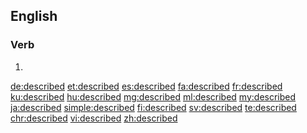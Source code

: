 ==English==

===Verb===
{{head|en|verb form}}

# {{en-past of|describe}}

[[de:described]]
[[et:described]]
[[es:described]]
[[fa:described]]
[[fr:described]]
[[ku:described]]
[[hu:described]]
[[mg:described]]
[[ml:described]]
[[my:described]]
[[ja:described]]
[[simple:described]]
[[fi:described]]
[[sv:described]]
[[te:described]]
[[chr:described]]
[[vi:described]]
[[zh:described]]